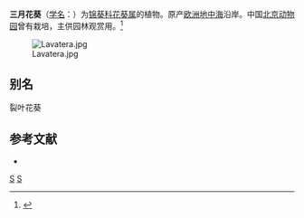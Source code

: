 {{Speciesbox
| genus = Lavatera
| species = trimestris
| image = The Botanical Magazine, Plate 109 (Volume 4, 1791).png
| image_caption = 《[[柯蒂斯植物學雜誌|植物學雜誌]]》(1791)<br>''Lavatera trimestris''
| authority = [[卡爾·林奈|L.]]
}}

'''三月花葵'''（[[学名|学名]]：{{lang|la|''Lavatera trimestris''}}）为[[锦葵科|锦葵科]][[花葵属|花葵属]]的植物。原产[[欧洲|欧洲]][[地中海|地中海]]沿岸。中国[[北京动物园|北京动物园]]曾有栽培，主供园林观赏用。<ref>{{Cite web|title=三月花葵 Lavatera trimestris L.|url=http://db.kib.ac.cn/CNFlora/SearchResult.aspx?CPNI=CPNI-275-21684|access-date=2021-08-02|work=中国植物物种信息数据库|archive-date=2021-08-02|archive-url=https://web.archive.org/web/20210802020616/http://db.kib.ac.cn/CNFlora/SearchResult.aspx?CPNI=CPNI-275-21684}}</ref>

[[File:Lavatera.jpg|thumb]]

== 别名 ==
裂叶花葵

== 参考文献 ==
<div class="references-small">
<references />
* {{cite web| url =http://www.bioinfo.cn/db05/KmzwSpecies.php?action=view&id=28762| title =三月花葵| work =《中国高等植物数据库全库》| publisher =中国科学院微生物研究所| author =昆明植物研究所| accessdate =2009-02-20| deadurl =yes| archiveurl =https://web.archive.org/web/20160305022018/http://www.bioinfo.cn/db05/KmzwSpecies.php?action=view&id=28762| archivedate =2016-03-05}}
</div>
{{Commons category|Lavatera trimestris}}
{{Taxonbar|from=Q2316615}}

[[Category:花葵属|S]]
[[Category:卡尔·林奈命名的生物分类|S]]